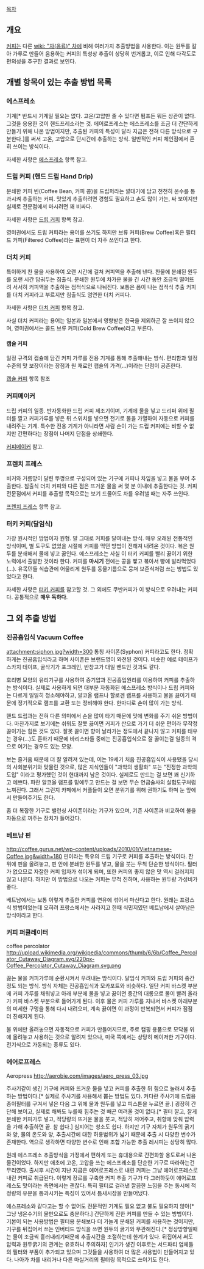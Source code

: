 [[목차]]

== 개요 ==
[[커피]]는 다른 [[wiki: "차(음료)" 차]]에 비해 여러가지 추출방법을 사용한다. 이는 원두를 갈아 가루로 만들어 음용하는 커피의 특성상 추출이 상당히 번거롭고, 이로 인해 다각도로 편의성을 추구한 결과로 보인다.

== 개별 항목이 있는 추출 방법 목록 ==
=== 에스프레소 ===
기계[* 반드시 기계일 필요는 없다. 고온/고압만 줄 수 있다면 펌프든 뭐든 상관이 없다. 그것을 응용한 것이 핸드프레소라는 것. 에어로프레스는 에스프레소를 조금 더 간단하게 만들기 위해 나온 방법이지만, 추출된 커피의 특성이 달라 지금은 전혀 다른 방식으로 구분한다.]를 써서 고온, 고압으로 단시간에 추출하는 방식. 일반적인 커피 체인점에서 흔히 쓰이는 방식이다.

자세한 사항은 [[에스프레소]] 항목 참고.

=== 드립 커피 (핸드 드립 Hand Drip) ===
분쇄한 커피 빈(Coffee Bean, 커피 콩)을 드립퍼라는 깔대기에 담고 천천히 온수를 통과시켜 추출하는 커피. 맛있게 추출하려면 경험도 필요하고 손도 많이 가는, 싸 보이지만 실제로 전문점에서 마시려면 꽤 비싸다.

자세한 사항은 [[드립 커피]] 항목 참고.

영미권에서도 드립 커피라는 용어를 쓰기도 하지만 브류 커피(Brew Coffee)혹은 필터드 커피(Filtered Coffee)라는 표현이 더 자주 쓰인다고 한다.

=== 더치 커피 ===
특이하게 찬 물을 사용하여 오랜 시간에 걸쳐 커피액을 추출해 낸다. 찬물에 분쇄된 원두를 오랜 시간 담궈두는 침출식. 분쇄한 원두에 차가운 물을 긴 시간 동안 조금씩 떨어뜨려 서서히 커피액을 추출하는 점적식으로 나눠진다. 보통은 폼이 나는 점적식 추출 커피를 더치 커피라고 부르지만 침출식도 엄연한 더치 커피다. 

자세한 사항은 [[더치 커피]] 항목 참고.

사실 더치 커피라는 용어는 일본과 일본에서 영향받은 한국을 제외하곤 잘 쓰이지 않으며, 영미권에서는 콜드 브류 커피(Cold Brew Coffee)라고 부른다.

==== 캡슐 커피 ====
일정 규격의 캡슐에 담긴 커피 가루를 전용 기계를 통해 추출해내는 방식.
편리함과 일정 수준의 맛 보장이라는 장점과 원 재료인 캡슐의 가격(...)이라는 단점이 공존한다.

[[캡슐 커피]] 항목 참조

=== 커피메이커 ===
드립 커피의 일종. 반자동화한 드립 커피 제조기이며, 기계에 물을 넣고 드리퍼 위에 필터를 깔고 커피가루를 넣은 뒤 스위치를 넣으면 전기로 물을 가열하여 자동으로 커피를 내려주는 기계. 특수한 전용 기계가 아니라면 사람 손이 가는 드립 커피에는 비할 수 없지만 간편하다는 장점이 나머지 단점을 상쇄한다.

[[커피메이커]] 참고.

=== 프렌치 프레스 ===
비커와 거름망이 달린 뚜껑으로 구성되어 있는 기구에 커피나 차잎을 넣고 물을 부어 추출한다. 침출식 더치 커피와 다른 점은 뜨거운 물을 써 몇 분 이내에 추출한다는 것. 커피 전문점에서 커피를 추출할 목적으로는 보기 드물어도 차를 우려낼 때는 자주 쓰인다.

[[프렌치 프레스]] 항목 참고.

=== 터키 커피(달임식) ===
가장 원시적인 방법이자 원형. 말 그대로 커피를 달여내는 방식. 매우 오래된 전통적인 방식이며, 별 도구도 없었을 시절에 커피를 먹던 방법이 전해져 내려온 것이다. 볶은 원두를 분쇄해서 물에 넣고 끓인다. 에스프레소는 사실 이 터키 커피를 빨리 끓이기 위한 노력에서 출발한 것이라 한다. 커피를 '''마시기''' 전에는 콩을 빻고 볶아서 빵에 발라먹었다(…). 유목민들 식습관에 어울리게 원두를 동물기름으로 뭉쳐 보존식처럼 쓰는 방법도 있었다고 한다.

자세한 사항은 [[터키 커피]]를 참고할 것. 그 외에도 쿠반커피가 이 방식으로 우려내는 커피다. 공통적으로 '''매우 독하다'''.

== 그 외 추출 방법 ==
=== 진공흡입식 Vacuum Coffee === 
attachment:siphon.jpg?width=300
통칭 사이폰(Syphon) 커피라고도 한다. 정확하게는 진공흡입식라고 하며 사이폰은 브랜드명이 와전된 것이다. 비슷한 예로 테이프가 스카치 테이프, 굴삭기가 포크레인, 반창고가 대일 밴드인 것과도 같다.

호리병 모양의 유리기구를 사용하여 증기압과 진공흡입원리를 이용하여 커피를 추출하는 방식이다. 실제로 사용하게 되면 대부분 자동화된 에스프레소 방식이나 드립 커피와는 다르게 일일히 청소해야하고, 알코올 램프나 할로겐 램프를 사용하고 물을 끓이기 때문에 정기적으로 램프를 교환 또는 정비해야 한다. 한마디로 손이 많이 가는 방식. 

핸드 드립과는 전혀 다른 의미에서 손을 많이 타기 때문에 맛에 변화를 주기 쉬운 방법이다. 마찬가지로 보기에는 쉬워도 잘못 끓이면 커피가 산으로 가기 더 쉬운 편이라 무작정 끓이기는 힘든 것도 있다. 잘못 끓이면 향이 날라가는 정도에서 끝나지 않고 커피를 태우는 경우(...)도 흔하기 때문에 바리스타들 중에는 진공흡입식으로 잘 끓이는걸 일종의 격으로 여기는 경우도 있는 모양.

보는 즐거움 때문에 더 잘 알려져 있는데, 이는 19세기 처음 진공흡입식이 사용됐을 당시의 사회분위기와 맞물린 것으로, 많은 지식인들이 "과학의 생활화" 또는 "진정한 과학의 도입" 이라고 평가헀던 것이 현대까지 남은 것이다. 실제로도 만드는 걸 보면 꽤 신기하고 예쁘다. 파란 알코올 램프를 밑에두고 만드는 걸 보면 무슨 연금술사의 실험도구처럼 느껴진다. 그래서 그런지 카페에서 커플들이 오면 분위기를 위해 권하기도 하며 눈 앞에서 만들어주기도 한다.

좀 더 복잡한 기구로 밸런싱 사이폰이라는 기구가 있으며, 기존 사이폰과 비교하여 불을 자동으로 꺼주는 장치가 들어갔다.


=== 베트남 핀 === 
http://coffee.gurus.net/wp-content/uploads/2010/01/Vietnamese-Coffee.jpg&width=180
핀이라는 특유의 드립 기구로 커피를 추출하는 방식이다. 잔 위에 핀을 올려놓고, 핀 안에 분쇄한 원두를 넣고, 물을 붓는 무척 단순한 방식이다.  필터가 없으므로 자잘한 커피 입자가 섞이게 되며, 또한 커피의 좋지 않은 맛 역시 걸러지지 않고 나온다. 하지만 이 방법으로 나오는 커피는 무척 진하며, 사용하는 원두량 가성비가 좋다. 

베트남에서는 보통 이렇게 추출한 커피를 연유에 섞어서 마신다고 한다. 원래는 프랑스식 방법이었는데 오히려 프랑스에서는 사라지고 한때 식민지였던 베트남에서 살아남은 방식이라고 한다.

=== 커피 퍼큘레이터 ===
coffee percolator
http://upload.wikimedia.org/wikipedia/commons/thumb/6/6b/Coffee_Percolator_Cutaway_Diagram.svg/220px-Coffee_Percolator_Cutaway_Diagram.svg.png

끓는 물을 커피가루에 순환시켜서 우려내는 방식이다. 달임식 커피와 드립 커피의 중간 정도 되는 방식. 방식 자체는 진공흡입식과 모카포트와 비슷하다. 일단 커피 바스켓 부분에 커피 가루를 채워넣고 아래 부분에 물을 넣고 끓이면 중간의 대롱으로 물이 빨려 올라가 커피 바스켓 부분으로 들어가게 된다. 이후 물은 커피 가루를 지나서 바스켓 아래부분의 미세한 구멍을 통해 다시 내려오며, 계속 끓이면 이 과정이 반복되면서 커피가 점점 더 진해지게 된다. 

불 위에만 올려놓으면 자동적으로 커피가 만들어지므로, 주로 캠핑 용품으로 모닥불 위에 올려놓고 사용하는 것으로 알려져 있으나, 미국 쪽에서는 상당히 메이저한 기구이다. 전기식으로 가동되는 종류도 있다.

=== 에어로프레스 ===
Aeropress
http://aerobie.com/images/aero_press_03.jpg

주사기같이 생긴 기구에 커피와 뜨거운 물을 넣고 커피를 추출한 뒤 힘으로 눌러서 추출하는 방법이다.[* 실제로 주사기를 사용해서 뽑는 방법도 있다. 커다란 주사기에 드립용 종이필터를 구겨서 넣은 다음 그 위에 물과 원두를 넣고 피스톤을 누르면 끝.] 굉장히 간단해 보이고, 실제로 해봐도 누를때 힘주는 것 빼곤 여려울 것이 없다.[* 필터 깔고, 잘게 분쇄한 커피가루 넣고, 적당량의 뜨거운 물을 붓고, 적당히 저어주고, 취향에 맞춰 압력을 가해 추출하면 끝. 참 쉽다.] 심지어는 청소도 쉽다. 하지만 기구 자체가 원두의 굵기와 양, 물의 온도와 양, 추출시간에 대한 허용범위가 넓기 때문에 추출 시 다양한 변수가 존재한다. 역으로 생각하면 다양한 변수로 인해 조합 가능한 추출 레시피는 상당히 많다.

원래 에스프레소 추출방식을 가정에서 편하게 또는 휴대용으로 간편화할 용도로써 나온 물건이었다. 하지만 애초에 고온, 고압을 쓰는 에스프레소를 단순한 기구로 따라하는건 무리였다. 출시후 시간이 지난 지금은 에어로프레스로 내린 커피는 그냥 에어로프레스로 내린 커피로 취급된다. 이렇게 장르를 구축한 커피 추출 기구가 다 그러하듯이 에어로프레스도 맛이라는 측면에서는 괜찮다. 특히 필터로 걸러낸 깔끔한 느낌을 주는 동시에 적정량의 유분을 통과시키는 특징이 있어서 틈새시장을 만들어냈다. 

에스프레소와 같다고는 할 수 없어도 전문적인 기계도 필요 없고 불도 필요하지 않아[* 그냥 냉온수기의 물만으로도 충분하다.] 간단하게 진한 커피를 만들 수 있는 방법이다. 기본이 되는 사용방법은 필터용 분쇄보다 더 가늘게 분쇄된 커피를 사용하는 것이지만, 기구를 뒤집어서 쓰는 인버티드 방식을 쓰면 원두의 굵기와 무관해진다.[* 정상방향일때는 물이 조금씩 흘러내리기때문에 추출시간을 조절하는데 한계가 있다. 뒤집어서 써도 압력과 원두굵기의 관계는 유효하니 주의하자] 인기가 생긴 이후로는 서드파티 업체들의 필터와 부품이 추가되고 있으며 그것들을 사용하여 더 많은 사용법이 만들어지고 있다. 나아가 차를 내리거나 다른 마실거리의 필터링 목적으로 쓰이기도 한다. 
